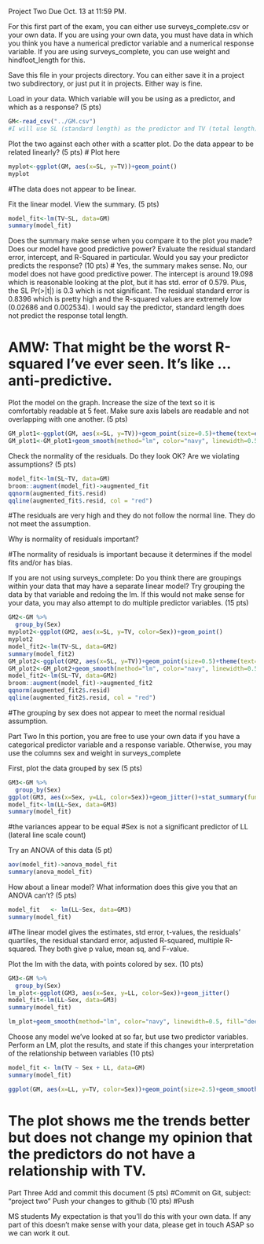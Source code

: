 Project Two
Due Oct. 13 at 11:59 PM.

For this first part of the exam, you can either use surveys_complete.csv or your own data. If you are using your own data, you must have data in which you think you have a numerical predictor variable and a numerical response variable. If you are using surveys_complete, you can use weight and hindfoot_length for this.

Save this file in your projects directory. You can either save it in a project two subdirectory, or just put it in projects. Either way is fine.

Load in your data. Which variable will you be using as a predictor, and which as a response? (5 pts)
```r
GM<-read_csv("../GM.csv")
#I will use SL (standard length) as the predictor and TV (total length) as the response
```
Plot the two against each other with a scatter plot. Do the data appear to be related linearly? (5 pts)
# Plot here
```r
myplot<-ggplot(GM, aes(x=SL, y=TV))+geom_point()
myplot
```
#The data does not appear to be linear.

Fit the linear model. View the summary. (5 pts)
```r
model_fit<-lm(TV~SL, data=GM)
summary(model_fit)
```
Does the summary make sense when you compare it to the plot you made? Does our model have good predictive power? Evaluate the residual standard error, intercept, and R-Squared in particular. Would you say your predictor predicts the response? (10 pts)
# Yes, the summary makes sense. No, our model does not have good predictive power. The intercept is around 19.098 which is reasonable looking at the plot, but it has std. error of 0.579. Plus, the SL Pr(>|t|) is 0.3 which is not significant. The residual standard error is 0.8396 which is pretty high and the R-squared values are extremely low (0.02686 and 0.002534). I would say the predictor, standard length does not predict the response total length.

# AMW: That might be the worst R-squared I've ever seen. It's like ... anti-predictive.

Plot the model on the graph. Increase the size of the text so it is comfortably readable at 5 feet. Make sure axis labels are readable and not overlapping with one another. (5 pts)
```r
GM_plot1<-ggplot(GM, aes(x=SL, y=TV))+geom_point(size=0.5)+theme(text=element_text(size=15))
GM_plot1<-GM_plot1+geom_smooth(method="lm", color="navy", linewidth=0.5, fill="deeppink4")+annotate("text", x=40, y=30, label= "R^2==0.02686", parse=T)+theme_bw()+labs(x="Standard Length (mm)", y="Total Length (mm)")

```


Check the normality of the residuals. Do they look OK? Are we violating assumptions? (5 pts)
```r
model_fit<-lm(SL~TV, data=GM)
broom::augment(model_fit)->augmented_fit
qqnorm(augmented_fit$.resid)
qqline(augmented_fit$.resid, col = "red") 
```
#The residuals are very high and they do not follow the normal line. They do not meet the assumption.

Why is normality of residuals important?

#The normality of residuals is important because it determines if the model fits and/or has bias.


If you are not using surveys_complete: Do you think there are groupings within your data that may have a separate linear model? Try grouping the data by that variable and redoing the lm. If this would not make sense for your data, you may also attempt to do multiple predictor variables. (15 pts)

```r
GM2<-GM %>% 
  group_by(Sex)
myplot2<-ggplot(GM2, aes(x=SL, y=TV, color=Sex))+geom_point()
myplot2
model_fit2<-lm(TV~SL, data=GM2)
summary(model_fit2)
GM_plot2<-ggplot(GM2, aes(x=SL, y=TV))+geom_point(size=0.5)+theme(text=element_text(size=15))
GM_plot2<-GM_plot2+geom_smooth(method="lm", color="navy", linewidth=0.5, fill="deeppink4")+annotate("text", x=40, y=30, label= "R^2==0.02686", parse=T)+theme_bw()+labs(x="Standard Length (mm)", y="Total Length (mm)")
model_fit2<-lm(SL~TV, data=GM2)
broom::augment(model_fit)->augmented_fit2
qqnorm(augmented_fit2$.resid)
qqline(augmented_fit2$.resid, col = "red") 

```
#The grouping by sex does not appear to meet the normal residual assumption.




Part Two
In this portion, you are free to use your own data if you have a categorical predictor variable and a response variable. Otherwise, you may use the columns sex and weight in surveys_complete

First, plot the data grouped by sex (5 pts)
```r
GM3<-GM %>% 
  group_by(Sex)
ggplot(GM3, aes(x=Sex, y=LL, color=Sex))+geom_jitter()+stat_summary(fun.data="mean_se", color= "black")
model_fit<-lm(LL~Sex, data=GM3)
summary(model_fit)
```
#the variances appear to be equal
#Sex is not a significant predictor of LL (lateral line scale count)

Try an ANOVA of this data (5 pt)

```r
aov(model_fit)->anova_model_fit
summary(anova_model_fit)
```
How about a linear model? What information does this give you that an ANOVA can’t? (5 pts)
```r
model_fit   <- lm(LL~Sex, data=GM3)
summary(model_fit)
```
#The linear model gives the estimates, std error, t-values, the residuals' quartiles, the residual standard error, adjusted R-squared, multiple R-squared. They both give p value, mean sq, and F-value.

Plot the lm with the data, with points colored by sex. (10 pts)

```r
GM3<-GM %>% 
  group_by(Sex)
lm_plot<-ggplot(GM3, aes(x=Sex, y=LL, color=Sex))+geom_jitter()
model_fit<-lm(LL~Sex, data=GM3)
summary(model_fit)

lm_plot+geom_smooth(method="lm", color="navy", linewidth=0.5, fill="deeppink4")+annotate("text", x=2, y=30, label= "R^2==0.02087", parse=T)+theme_bw()

```


Choose any model we’ve looked at so far, but use two predictor variables. Perform an LM, plot the results, and state if this changes your interpretation of the relationship between variables (10 pts)
```r
model_fit <- lm(TV ~ Sex + LL, data=GM)
summary(model_fit)


```
 
```r
ggplot(GM, aes(x=LL, y=TV, color=Sex))+geom_point(size=2.5)+geom_smooth(method="lm")
```
# The plot shows me the trends better but does not change my opinion that the predictors do not have a relationship with TV.



Part Three
Add and commit this document (5 pts)
#Commit on Git, subject: "project two"
Push your changes to github (10 pts)
#Push

MS students
My expectation is that you’ll do this with your own data. If any part of this doesn’t make sense with your data, please get in touch ASAP so we can work it out.
